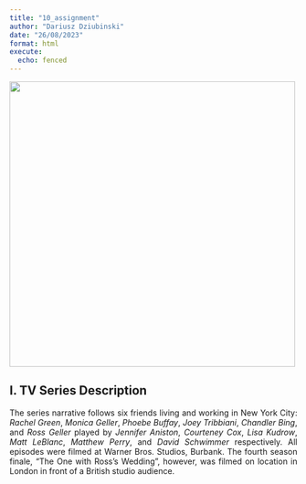 ```yaml
---
title: "10_assignment"
author: "Dariusz Dziubinski"
date: "26/08/2023"
format: html
execute:
  echo: fenced
---
```


<div class="figure">
  <p class="caption"></p>
  <img src="https://upload.wikimedia.org/wikipedia/commons/b/bc/Friends_logo.svg" alt="" width="500">
</div>

## **I. TV Series Description**

::: {style="text-align: justify"}
The series narrative follows six friends living and working in New York City: *Rachel Green*, *Monica Geller*, *Phoebe Buffay*, *Joey Tribbiani*, *Chandler Bing*, and *Ross Geller* played by *Jennifer Aniston*, *Courteney Cox*, *Lisa Kudrow*, *Matt LeBlanc*, *Matthew Perry*, and *David Schwimmer* respectively. All episodes were filmed at Warner Bros. Studios, Burbank. The fourth season finale, "The One with Ross's Wedding", however, was filmed on location in London in front of a British studio audience.
:::
 


 